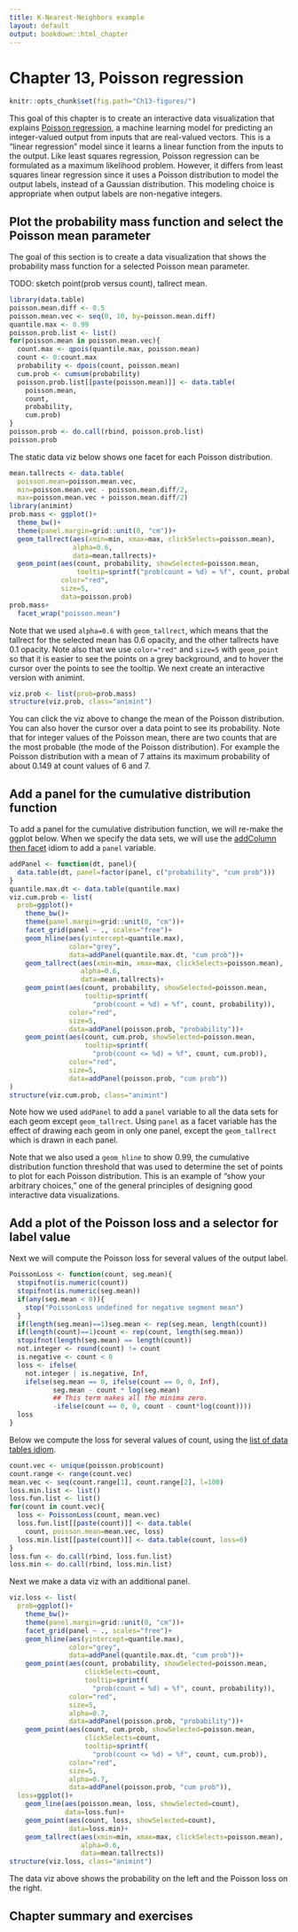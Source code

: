 ```yaml
---
title: K-Nearest-Neighbors example
layout: default
output: bookdown::html_chapter
---
```


# Chapter 13, Poisson regression

```r
knitr::opts_chunk$set(fig.path="Ch13-figures/")
```

This goal of this chapter is to create an interactive data
visualization that explains
[Poisson regression](https://en.wikipedia.org/wiki/Poisson_regression),
a machine learning model for predicting an integer-valued output from
inputs that are real-valued vectors. This is a "linear regression"
model since it learns a linear function from the inputs to the
output. Like least squares regression, Poisson regression can be
formulated as a maximum likelihood problem. However, it differs from
least squares linear regression since it uses a Poisson distribution
to model the output labels, instead of a Gaussian distribution. This
modeling choice is appropriate when output labels are non-negative
integers. 

## Plot the probability mass function and select the Poisson mean parameter

The goal of this section is to create a data visualization that shows
the probability mass function for a selected Poisson mean parameter.

TODO: sketch point(prob versus count), tallrect mean.

```r
library(data.table)
poisson.mean.diff <- 0.5
poisson.mean.vec <- seq(0, 10, by=poisson.mean.diff)
quantile.max <- 0.99
poisson.prob.list <- list()
for(poisson.mean in poisson.mean.vec){
  count.max <- qpois(quantile.max, poisson.mean)
  count <- 0:count.max
  probability <- dpois(count, poisson.mean)
  cum.prob <- cumsum(probability)
  poisson.prob.list[[paste(poisson.mean)]] <- data.table(
    poisson.mean,
    count,
    probability,
    cum.prob)
}
poisson.prob <- do.call(rbind, poisson.prob.list)
poisson.prob
```

The static data viz below shows one facet for each Poisson
distribution.

```r
mean.tallrects <- data.table(
  poisson.mean=poisson.mean.vec,
  min=poisson.mean.vec - poisson.mean.diff/2,
  max=poisson.mean.vec + poisson.mean.diff/2)
library(animint)
prob.mass <- ggplot()+
  theme_bw()+
  theme(panel.margin=grid::unit(0, "cm"))+
  geom_tallrect(aes(xmin=min, xmax=max, clickSelects=poisson.mean),
                alpha=0.6,
                data=mean.tallrects)+
  geom_point(aes(count, probability, showSelected=poisson.mean,
                 tooltip=sprintf("prob(count = %d) = %f", count, probability)),
             color="red",
             size=5,
             data=poisson.prob)
prob.mass+
  facet_wrap("poisson.mean")
```

Note that we used `alpha=0.6` with `geom_tallrect`, which means that
the tallrect for the selected mean has 0.6 opacity, and the other
tallrects have 0.1 opacity. Note also that we use `color="red"` and
`size=5` with `geom_point` so that it is easier to see the points on a
grey background, and to hover the cursor over the points to see the
tooltip. We next create an interactive version with animint.

```r
viz.prob <- list(prob=prob.mass)
structure(viz.prob, class="animint")
```

You can click the viz above to change the mean of the Poisson
distribution. You can also hover the cursor over a data point to see
its probability. Note that for integer values of the Poisson mean,
there are two counts that are the most probable (the mode of the
Poisson distribution). For example the Poisson distribution with a
mean of 7 attains its maximum probability of about 0.149 at count
values of 6 and 7.

## Add a panel for the cumulative distribution function

To add a panel for the cumulative distribution function, we will
re-make the ggplot below. When we specify the data sets, we will use
the [addColumn then facet](ChXX-appendix.html#addColumn-then-facet)
idiom to add a `panel` variable.

```r
addPanel <- function(dt, panel){
  data.table(dt, panel=factor(panel, c("probability", "cum prob")))
}
quantile.max.dt <- data.table(quantile.max)
viz.cum.prob <- list(
  prob=ggplot()+
    theme_bw()+
    theme(panel.margin=grid::unit(0, "cm"))+
    facet_grid(panel ~ ., scales="free")+
    geom_hline(aes(yintercept=quantile.max),
               color="grey",
               data=addPanel(quantile.max.dt, "cum prob"))+
    geom_tallrect(aes(xmin=min, xmax=max, clickSelects=poisson.mean),
                  alpha=0.6,
                  data=mean.tallrects)+
    geom_point(aes(count, probability, showSelected=poisson.mean,
                   tooltip=sprintf(
                     "prob(count = %d) = %f", count, probability)),
               color="red",
               size=5,
               data=addPanel(poisson.prob, "probability"))+
    geom_point(aes(count, cum.prob, showSelected=poisson.mean,
                   tooltip=sprintf(
                     "prob(count <= %d) = %f", count, cum.prob)),
               color="red",
               size=5,
               data=addPanel(poisson.prob, "cum prob"))
)
structure(viz.cum.prob, class="animint")
```

Note how we used `addPanel` to add a `panel` variable to all the data
sets for each geom except `geom_tallrect`. Using `panel` as a facet
variable has the effect of drawing each geom in only one panel, except
the `geom_tallrect` which is drawn in each panel.

Note that we also used a `geom_hline` to show 0.99, the cumulative
distribution function threshold that was used to determine the set of
points to plot for each Poisson distribution. This is an example of
"show your arbitrary choices," one of the general principles of
designing good interactive data visualizations.

## Add a plot of the Poisson loss and a selector for label value

Next we will compute the Poisson loss for several values of the output
label.

```r
PoissonLoss <- function(count, seg.mean){
  stopifnot(is.numeric(count))
  stopifnot(is.numeric(seg.mean))
  if(any(seg.mean < 0)){
    stop("PoissonLoss undefined for negative segment mean")
  }
  if(length(seg.mean)==1)seg.mean <- rep(seg.mean, length(count))
  if(length(count)==1)count <- rep(count, length(seg.mean))
  stopifnot(length(seg.mean) == length(count))
  not.integer <- round(count) != count
  is.negative <- count < 0
  loss <- ifelse(
    not.integer | is.negative, Inf,
    ifelse(seg.mean == 0, ifelse(count == 0, 0, Inf),
           seg.mean - count * log(seg.mean)
           ## This term makes all the minima zero.
           -ifelse(count == 0, 0, count - count*log(count))))
  loss
}
```

Below we compute the loss for several values of count, using the
[list of data tables idiom](ChXX-appendix.html#list-of-data-tables).

```r
count.vec <- unique(poisson.prob$count)
count.range <- range(count.vec)
mean.vec <- seq(count.range[1], count.range[2], l=100)
loss.min.list <- list()
loss.fun.list <- list()
for(count in count.vec){
  loss <- PoissonLoss(count, mean.vec)
  loss.fun.list[[paste(count)]] <- data.table(
    count, poisson.mean=mean.vec, loss)
  loss.min.list[[paste(count)]] <- data.table(count, loss=0)
}
loss.fun <- do.call(rbind, loss.fun.list)
loss.min <- do.call(rbind, loss.min.list)
```

Next we make a data viz with an additional panel.

```r
viz.loss <- list(
  prob=ggplot()+
    theme_bw()+
    theme(panel.margin=grid::unit(0, "cm"))+
    facet_grid(panel ~ ., scales="free")+
    geom_hline(aes(yintercept=quantile.max),
               color="grey",
               data=addPanel(quantile.max.dt, "cum prob"))+
    geom_point(aes(count, probability, showSelected=poisson.mean,
                   clickSelects=count,
                   tooltip=sprintf(
                     "prob(count = %d) = %f", count, probability)),
               color="red",
               size=5,
               alpha=0.7,
               data=addPanel(poisson.prob, "probability"))+
    geom_point(aes(count, cum.prob, showSelected=poisson.mean,
                   clickSelects=count,
                   tooltip=sprintf(
                     "prob(count <= %d) = %f", count, cum.prob)),
               color="red",
               size=5,
               alpha=0.7,
               data=addPanel(poisson.prob, "cum prob")),
  loss=ggplot()+
    geom_line(aes(poisson.mean, loss, showSelected=count),
              data=loss.fun)+
    geom_point(aes(count, loss, showSelected=count),
               data=loss.min)+
    geom_tallrect(aes(xmin=min, xmax=max, clickSelects=poisson.mean),
                  alpha=0.6,
                  data=mean.tallrects))
structure(viz.loss, class="animint")
```

The data viz above shows the probability on the left and the Poisson
loss on the right.

## Chapter summary and exercises
